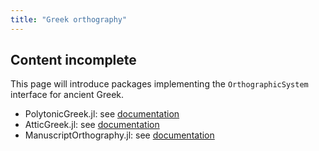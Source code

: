 ```yaml
---
title: "Greek orthography"
---
```



:::{.callout-caution}
## Content incomplete

This page will introduce packages implementing the `OrthographicSystem` interface for ancient Greek.
:::





- PolytonicGreek.jl: see [documentation](https://neelsmith.github.io/PolytonicGreek.jl/stable/)
- AtticGreek.jl: see [documentation](https://neelsmith.github.io/AtticGreek.jl/stable/)
- ManuscriptOrthography.jl: see [documentation](https://homermultitext.github.io/ManuscriptOrthography.jl/stable/)

